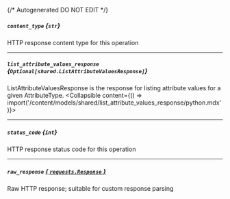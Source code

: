 {/* Autogenerated DO NOT EDIT  */}

##### `content_type` *{`str`}*
HTTP response content type for this operation

---
##### `list_attribute_values_response` *{`Optional[shared.ListAttributeValuesResponse]`}*
ListAttributeValuesResponse is the response for listing attribute values for a given AttributeType.
<Collapsible content={() => import('/content/models/shared/list_attribute_values_response/python.mdx')}>
</Collapsible>

---
##### `status_code` *{`int`}*
HTTP response status code for this operation

---
##### `raw_response` [*{ `requests.Response` }*](https://requests.readthedocs.io/en/latest/api/#requests.Response)
Raw HTTP response; suitable for custom response parsing

